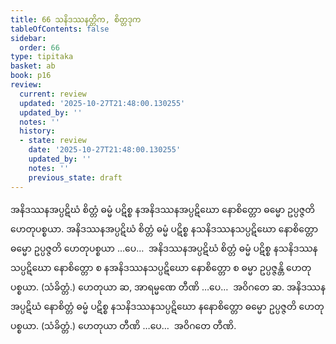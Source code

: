 ```yaml
---
title: 66 သနိဒဿနတ္တိက, စိတ္တဒုက
tableOfContents: false
sidebar:
  order: 66
type: tipitaka
basket: ab
book: p16
review:
  current: review
  updated: '2025-10-27T21:48:00.130255'
  updated_by: ''
  notes: ''
  history:
  - state: review
    date: '2025-10-27T21:48:00.130255'
    updated_by: ''
    notes: ''
    previous_state: draft
---
```



<ReviewStatus review={frontmatter.review} showDetails={true} />

<HypothesisAnnotation frontmatter={frontmatter} />

<DynamicBreadcrumb />

<Division number="112" book="p16" e="ch" v="40" p="279">

<Paragraph number="273" book="p16">
အနိဒဿနအပ္ပဋိဃံ စိတ္တံ ဓမ္မံ ပဋိစ္စ နအနိဒဿနအပ္ပဋိဃော နောစိတ္တော ဓမ္မော ဥပ္ပဇ္ဇတိ ဟေတုပစ္စယာ. အနိဒဿနအပ္ပဋိဃံ စိတ္တံ ဓမ္မံ ပဋိစ္စ နသနိဒဿနသပ္ပဋိဃော နောစိတ္တော ဓမ္မော ဥပ္ပဇ္ဇတိ ဟေတုပစ္စယာ …ပေ…  အနိဒဿနအပ္ပဋိဃံ စိတ္တံ ဓမ္မံ ပဋိစ္စ နသနိဒဿနသပ္ပဋိဃော နောစိတ္တော စ နအနိဒဿနသပ္ပဋိဃော နောစိတ္တော စ ဓမ္မာ ဥပ္ပဇ္ဇန္တိ ဟေတုပစ္စယာ. (သံခိတ္တံ.) ဟေတုယာ ဆ, အာရမ္မဏေ တီဏိ …ပေ…  အဝိဂတေ ဆ.
</Paragraph>

<Paragraph number="274" book="p16">
အနိဒဿနအပ္ပဋိဃံ နောစိတ္တံ ဓမ္မံ ပဋိစ္စ နသနိဒဿနသပ္ပဋိဃော နနောစိတ္တော ဓမ္မော ဥပ္ပဇ္ဇတိ ဟေတုပစ္စယာ. (သံခိတ္တံ.) ဟေတုယာ တီဏိ …ပေ…  အဝိဂတေ တီဏိ.
</Paragraph>
</Division>